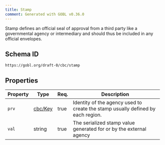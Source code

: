 ```yaml
---
title: Stamp
comment: Generated with GOBL v0.36.0
---
```


Stamp defines an official seal of approval from a third party like a governmental agency or intermediary and should thus be included in any official envelopes.

## Schema ID

`https://gobl.org/draft-0/cbc/stamp`

## Properties

| Property | Type                        | Req. | Description                                                                     |
|----------|-----------------------------|------|---------------------------------------------------------------------------------|
| `prv`    | [cbc/Key](/draft-0/cbc/key) | true | Identity of the agency used to create the stamp usually defined by each region. |
| `val`    | string                      | true | The serialized stamp value generated for or by the external agency              |

